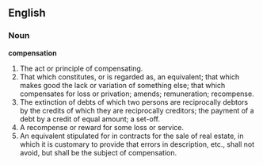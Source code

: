 ==English==

===Noun===

'''compensation'''

#The act or principle of compensating.
#That which constitutes, or is regarded as, an equivalent; that which makes good the lack or variation of something else; that which compensates for loss or privation; amends; remuneration; recompense.
#The extinction of debts of which two persons are reciprocally debtors by the credits of which they are reciprocally creditors; the payment of a debt by a credit of equal amount; a set-off.
#A recompense or reward for some loss or service.
#An equivalent stipulated for in contracts for the sale of real estate, in which it is customary to provide that errors in description, etc., shall not avoid, but shall be the subject of compensation.